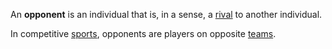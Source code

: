 {{Move to Wiktionary}}
An '''opponent''' is an individual that is, in a sense, a [[rival]] to another individual.

In competitive [[sport]]s, opponents are players on opposite [[team]]s.

{{wiktionary}}
{{stub}}